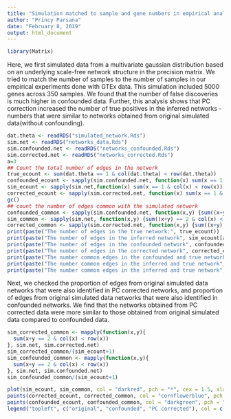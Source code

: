 ---
title: "Simulation matched to sample and gene numbers in empirical analysis with GTEx"
author: "Princy Parsana"
date: "February 8, 2019"
output: html_document
---

```{r setup, include=FALSE}
library(Matrix)
```
Here, we first simulated data from a multivariate gaussian distribution based on an underlying scale-free network structure in the precision matrix. We tried to match the number of samples to the number of samples in our empirical experiments done with GTEx data. This simulation included 5000 genes across 350 samples. We found that the number of false discoveries is much higher in confounded data. Further, this analysis shows that PC correction increased the number of true positives in the inferred networks - numbers that were similar to networks obtained from original simulated data(without confounding). 
```{r}
dat.theta <- readRDS("simulated_network.Rds")
sim.net <- readRDS("networks_data.Rds")
sim.confounded.net <- readRDS("networks_confounded.Rds")
sim.corrected.net <- readRDS("networks_corrected.Rds")
a=3
## Count the total number of edges in the network
true_ecount <- sum(dat.theta == 1 & col(dat.theta) < row(dat.theta))
confounded_ecount <- sapply(sim.confounded.net, function(x) sum(x == 1 & col(x) < row(x)))
sim_ecount <- sapply(sim.net,function(x) sum(x == 1 & col(x) < row(x)))
corrected_ecount <- sapply(sim.corrected.net, function(x) sum(x == 1 & col(x) < row(x)))
gc()
## count the number of edges common with the simulated network
confounded_common <- sapply(sim.confounded.net, function(x,y) {sum((x+y) == 2 & col(x) < row(x))}, dat.theta)
sim_common <- sapply(sim.net, function(x,y) {sum((x+y) == 2 & col(x) < row(x))}, dat.theta)
corrected_common <- sapply(sim.corrected.net, function(x,y) {sum((x+y) == 2 & col(x) < row(x))}, dat.theta)
print(paste("The number of edges in the true network:", true_ecount))
print(paste("The number of edges in the inferred network", sim_ecount[a]))
print(paste("The number of edges in the confounded network", confounded_ecount[a]))
print(paste("The number of edges in the corrected network", corrected_ecount[a]))
print(paste("The number common edges in the confounded and true network", confounded_common[a]))
print(paste("The number common edges in the inferred and true network", sim_common[a]))
print(paste("The number common edges in the inferred and true network", corrected_common[a]))
```
Next, we checked the proportion of edges from original simulated data networks that were also identified in PC corrected networks, and proportion of edges from original simulated data networks that were also identified in confounded networks. We find that the networks obtained from PC corrected data were more similar to those obtained from original simulated data compared to confounded data.
```{r}
sim_corrected_common <- mapply(function(x,y){
  sum(x+y == 2 & col(x) < row(x))
}, sim.net, sim.corrected.net)
sim_corrected_common/(sim_ecount+1)
sim_confounded_common <- mapply(function(x,y){
  sum(x+y == 2 & col(x) < row(x))
}, sim.net, sim.confounded.net)
sim_confounded_common/(sim_ecount+1)
```
```{r, fig.width=6, fig.height=6}
plot(sim_ecount, sim_common, col = "darkred", pch = "*", cex = 1.5, xlab = "# of edges", ylab = "True positives")
points(corrected_ecount, corrected_common, col = "cornflowerblue", pch = "*", cex = 1.5)
points(confounded_ecount, confounded_common, col = "darkgreen", pch = "*", cex = 1.5)
legend("topleft", c("original", "confounded", "PC corrected"), col = c("darkred", "cornflowerblue", "darkgreen"), pch = "*")

```


